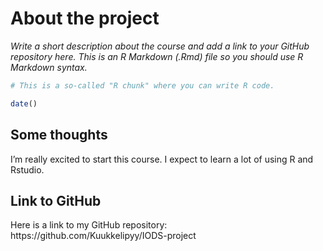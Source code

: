 
# About the project

*Write a short description about the course and add a link to your GitHub repository here. This is an R Markdown (.Rmd) file so you should use R Markdown syntax.*

```r
# This is a so-called "R chunk" where you can write R code.

date()

```
## Some thoughts

I'm really excited to start this course.
I expect to learn a lot of using R and Rstudio.

## Link to GitHub
Here is a link to my GitHub repository: 
https://github.com/Kuukkelipyy/IODS-project
